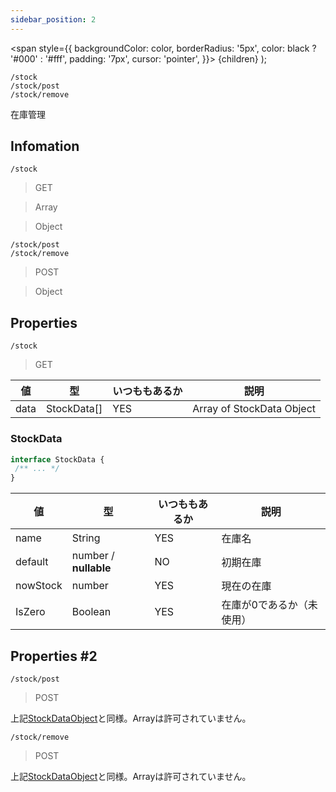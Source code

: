 ```yaml
---
sidebar_position: 2
---
```


  <span
    style={{
      backgroundColor: color,
      borderRadius: '5px',
      color: black ? '#000' : '#fff',
      padding: '7px',
      cursor: 'pointer',
    }}>
    {children}
  </span>
);

```
/stock
/stock/post 
/stock/remove
```

在庫管理

## Infomation

```
/stock
```

> <Highlight color="#00ccff"> GET </Highlight>

> <Highlight color="#ff660f"> Array </Highlight>

> <Highlight color="#c1c10f"> Object </Highlight>

```
/stock/post
/stock/remove
```

> <Highlight color="#ffcc22"> POST </Highlight>

> <Highlight color="#c1c10f"> Object </Highlight>

## Properties

```
/stock
```

> <Highlight color="#00ccff"> GET </Highlight>


| 値 | 型 | いつももあるか | 説明 |
| --- | --- | --- | --- |
| data | StockData[] | YES | Array of StockData Object |

### StockData

```ts
interface StockData {
 /** ... */
}
```



| 値 | 型 | いつももあるか | 説明 |
| --- | --- | --- | --- |
| name | String | YES | 在庫名 |
| default | number / **nullable** | NO | 初期在庫 |
| nowStock | number | YES | 現在の在庫 |
| IsZero | Boolean | YES | 在庫が0であるか（未使用） |

## Properties #2

```
/stock/post
```

> <Highlight color="#ffcc22"> POST </Highlight>

上記[StockDataObject](/docs/api/stock#stockdata)と同様。Arrayは許可されていません。


```
/stock/remove
```

> <Highlight color="#ffcc22"> POST </Highlight>

上記[StockDataObject](/docs/api/stock#stockdata)と同様。Arrayは許可されていません。

